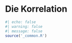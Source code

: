 # Die Korrelation 

```r
#| echo: false
#| warning: false
#| message: false
source('_common.R')
```
